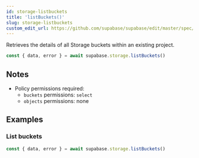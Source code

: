 ```yaml
---
id: storage-listbuckets
title: 'listBuckets()'
slug: storage-listbuckets
custom_edit_url: https://github.com/supabase/supabase/edit/master/spec/supabase_js_v1_legacy.yml
---
```



Retrieves the details of all Storage buckets within an existing project.

```js
const { data, error } = await supabase.storage.listBuckets()
```

## Notes

- Policy permissions required:
  - `buckets` permissions: `select`
  - `objects` permissions: none

## Examples

### List buckets

```js
const { data, error } = await supabase.storage.listBuckets()
```
